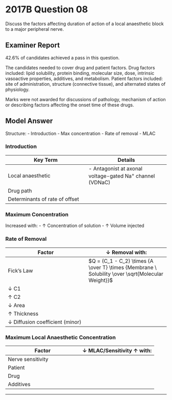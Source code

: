 # 2017B Question 08 

Discuss the factors affecting duration of action of a local anaesthetic block to a major peripheral nerve.


## Examiner Report

42.6% of candidates achieved a pass in this question.


The candidates needed to cover drug and patient factors. Drug factors included: lipid solubility, protein binding, molecular size, dose, intrinsic vasoactive properties, additives, and metabolism. Patient factors included: site of administration, structure (connective tissue), and alternated states of physiology.


Marks were not awarded for discussions of pathology, mechanism of action or describing factors affecting the onset time of these drugs.

## Model Answer

Structure:
- Introduction
- Max concentration
- Rate of removal
- MLAC

### Introduction


|Key Term|Details|
| -- | -- |
|Local anaesthetic|- Antagonist at axonal voltage-gated Na^+^ channel (VDNaC)|
|Drug path|<p>- Axoplasm → Interstitium → Plasma</p><p>- Only unionised drug diffuses readily</p>|
|Determinants of rate of offset|<p>1. Maximum concentration in axoplasm</p><p>2. Rate of removal from axoplasm</p><p>3. Minimum local analgesic concentration (MLAC)</p>|

### Maximum Concentration

Increased with:
- ↑ Concentration of solution
- ↑ Volume injected

### Rate of Removal


|Factor|↓ Removal with:|
| -- | -- |
|Fick’s Law|$Q = (C_1 - C_2) \times {A \over T}  \times {Membrane \ Solubility \over \sqrt{Molecular Weight}}$|
|↓ C1|<p>- ↑ VDNaC affinity → ↓ Dwell time (e.g. Bupiv)</p><p>- ↑ Tissue protein binding (most important factor)</p>|
|↑ C2|<p>Drug:</p><p>- Intrinsic vasoconstriction (e.g. Ropiv constrict cf. lignocaine dilate)</p><p>- Added adrenaline</p><p>- Slow metabolism → Slow removal (e.g. Amidase cf. plasma cholinesterase)</p><br><p>Patient:</p><p>- Low intrinsic blood flow (decreasing order: Tracheal / intercostal / caudal / paracervical / epidural / plexus / peripheral nerve / subcut)</p><p>- Tissue hypoperfusion (↓ if heart failure, shock; ↑ if pregnancy, neonate)</p><p>- Slow metabolism (e.g. Neonate)</p>|
|↓ Area||
|↑ Thickness|<p>- ↑ Size of nerve (e.g. Sciatic cf. median) </p><p>- ↑ Connective tissue (e.g. Sciatic cf. median)</p><p>- ↓ Distance from centre of bundle (i.e. distal cf. proximal target)</p>|
|↓ Diffusion coefficient (minor)|<p>- ↓ Lipid solubility (e.g. Lignocaine 150x cf. bupiv 1000x procaine)</p><p>- ↑ Molecular weight</p><p>- ↓ % Unionised (e.g. Bupiv 15% cf. lignocaine 25%); or ↓ tissue pH</p>|

### Maximum Local Anaesthetic Concentration


|Factor|↓ MLAC/Sensitivity ↑ with:|
| -- | -- |
|Nerve sensitivity|<p>- Myelination (3 consecutive nodes of Ranvier ≈ 1cm)</p><p>- ↑ Frequency of action potential</p><p>- ↓ Nerve diameter → ↓ Ratio surface area : Axon unit volume</p><p>Order of decreasing sensitivity: B > C > Aδ > Aγ > Aβ > Aα (sensory 2x motor)</p>|
|Patient|<p>- ↑ Tissue pH</p><p>- Pregnancy</p>|
|Drug|<p>- ↑ Potency (ropiv 8x ligno 2x)</p><p>&emsp;(Correlates with ↑ lipid solubility)</p>|
|Additives|<p>- Opioid</p><p>- α~2~ agonist</p>|


--- 

